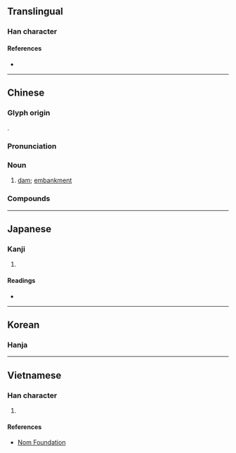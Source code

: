 {{character info/new}}
{{also|坝}}
==Translingual==

===Han character===
{{Han char|rn=32|rad=土|as=21|sn=24|four=41127|canj=GMBB|ids=⿰土霸}}

====References====
* {{Han ref|kx=0242.330|dkj=05630|dj=0482.310|hdz=10502.250|uh=58E9|ud=22761|bh=C5F2|bd=50674}}

----

==Chinese==
{{zh-forms|s=坝|alt=*垻}}

===Glyph origin===
{{Han etym}}
{{Han compound|土|霸|ls=psc|c1=s|c2=p|t1=earth}}.

===Pronunciation===
{{zh-pron
|m=bà
|c=baa3
|h=pfs=pa
|md=bá
|mn=pà/qz:pèr/tw,xm:pè
|mn_note=pà - literary; pèr/pè - vernacular
|mn-t=ba3
|w=2po
|mc=y
|oc=y
|cat=n
}}

===Noun===
{{zh-noun}}

# [[dam]]; [[embankment]]

===Compounds===
{{zh-der|河壩|壩田|作壩|坑壩|沙壩||壩工|丁壩|壩臺|坪壩|壩子|壩址|堤壩|壩基|攔洪壩|水壩|攔河壩|攔沙壩|連拱壩|重力壩}}

----

==Japanese==

===Kanji===
{{ja-kanji|grade=|rs=土21}}

# {{defn|lang=ja|sort=土21}}

====Readings====
* {{ja-readings|on=[[は]] (ha), [[へ]] (he)|kun=[[るせき]] (ruseki)}}

----

==Korean==

===Hanja===
{{ko-hanja|hangeul=파|rv=pa|mr=p'a}}

----

==Vietnamese==

===Han character===
{{vi-hantu|[[bá]]|rs=土21}}

# {{defn|lang=vi|sort=土21}}

====References====
* [http://nomfoundation.org/common/nom_details.php?codepoint=58e9 Nom Foundation]